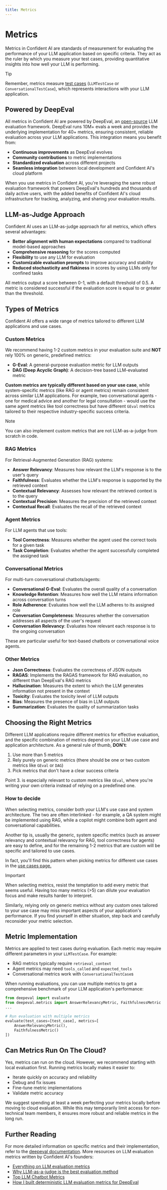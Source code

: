 ```yaml
---
title: Metrics
---
```


# Metrics

Metrics in Confident AI are standards of measurement for evaluating the performance of your LLM application based on specific criteria. They act as the ruler by which you measure your test cases, providing quantitative insights into how well your LLM is performing.

> [!TIP]
>
> Remember, metrics measure [test cases](/concepts/test-cases) (`LLMTestCase` or `ConversationalTestCase`), which represents interactions with your LLM application.

## Powered by DeepEval

All metrics in Confident AI are powered by DeepEval, an [open-source](https://github.com/confident-ai/deepeval) LLM evaluation framework. DeepEval runs 10M+ evals a week and provides the underlying implementation for 40+ metrics, ensuring consistent, reliable evaluation across your LLM applications. This integration means you benefit from:

- **Continuous improvements** as DeepEval evolves
- **Community contributions** to metric implementations
- **Standardized evaluation** across different projects
- **Seamless integration** between local development and Confident AI's cloud platform

When you use metrics in Confident AI, you're leveraging the same robust evaluation framework that powers DeepEval's hundreds and thousands of daily active users, with the added benefits of Confident AI's cloud infrastructure for tracking, analyzing, and sharing your evaluation results.

## LLM-as-Judge Approach

Confident AI uses an LLM-as-judge approach for all metrics, which offers several advantages:

- **Better alignment with human expectations** compared to traditional model-based approaches
- **Comprehensive reasoning** for the scores computed
- **Flexibility** to use any LLM for evaluation
- **Customizable evaluation prompts** to improve accuracy and stability
- **Reduced stochasticity and flakiness** in scores by using LLMs only for confined tasks

All metrics output a score between 0-1, with a default threshold of 0.5. A metric is considered successful if the evaluation score is equal to or greater than the threshold.

## Types of Metrics

Confident AI offers a wide range of metrics tailored to different LLM applications and use cases.

### Custom Metrics

We recommend having 1-2 custom metrics in your evaluation suite and **NOT** rely 100% on generic, predefined metrics:

- **G-Eval**: A general-purpose evaluation metric for LLM outputs
- **DAG (Deep Acyclic Graph)**: A decision-tree based LLM-evaluated metric

**Custom metrics are typically different based on your use case**, while system-specific metrics (like RAG or agent metrics) remain consistent across similar LLM applications. For example, two conversational agents - one for medical advice and another for legal consultation - would use the same agent metrics like tool correctness but have different `GEval` metrics tailored to their respective industry-specific success criteria.

> [!NOTE]
>
> You can also implement custom metrics that are not LLM-as-a-judge from scratch in code.

### RAG Metrics

For Retrieval-Augmented Generation (RAG) systems:

- **Answer Relevancy**: Measures how relevant the LLM's response is to the user's query
- **Faithfulness**: Evaluates whether the LLM's response is supported by the retrieved context
- **Contextual Relevancy**: Assesses how relevant the retrieved context is to the query
- **Contextual Precision**: Measures the precision of the retrieved context
- **Contextual Recall**: Evaluates the recall of the retrieved context

### Agent Metrics

For LLM agents that use tools:

- **Tool Correctness**: Measures whether the agent used the correct tools for a given task
- **Task Completion**: Evaluates whether the agent successfully completed the assigned task

### Conversational Metrics

For multi-turn conversational chatbots/agents:

- **Conversational G-Eval**: Evaluates the overall quality of a conversation
- **Knowledge Retention**: Measures how well the LLM retains information across conversation turns
- **Role Adherence**: Evaluates how well the LLM adheres to its assigned role
- **Conversation Completeness**: Measures whether the conversation addresses all aspects of the user's request
- **Conversation Relevancy**: Evaluates how relevant each response is to the ongoing conversation

These are particular useful for text-based chatbots or conversational voice agents.

### Other Metrics

- **Json Correctness**: Evaluates the correctness of JSON outputs
- **RAGAS**: Implements the RAGAS framework for RAG evaluation, no different than DeepEval's RAG metrics
- **Hallucination**: Measures the extent to which the LLM generates information not present in the context
- **Toxicity**: Evaluates the toxicity level of LLM outputs
- **Bias**: Measures the presence of bias in LLM outputs
- **Summarization**: Evaluates the quality of summarization tasks

## Choosing the Right Metrics

Different LLM applications require different metrics for effective evaluation, and the specific combination of metrics depend on your LLM use case and application architecture. As a general rule of thumb, **DON't**:

1. Use more than 5 metrics
2. Rely purely on generic metrics (there should be one or two custom metrics like `GEval` or `DAG`)
3. Pick metrics that don't have a clear success criteria

Point 3. is especially relevant to custom metrics like `GEval`, where you're writing your own criteria instead of relying on a predefined one.

### How to decide

When selecting metrics, consider both your LLM's use case and system architecture. The two are often interlinked - for example, a QA system might be implemented using RAG, while a copilot might combine both agent and conversational capabilities.

Another tip is, usually the generic, system specific metrics (such as answer relevancy and contextual relevancy for RAG, tool correctness for agents) are easy to define, and for the remaining 1-2 metrics that are custom will be specific and tailored to use cases.

In fact, you'll find this pattern when picking metrics for different use cases in the [use cases page.](/supported-use-cases)

> [!IMPORTANT]
>
> When selecting metrics, resist the temptation to add every metric that seems useful. Having too many metrics (>5) can dilute your evaluation focus and make results harder to interpret.
>
> Similarly, relying only on generic metrics without any custom ones tailored to your use case may miss important aspects of your application's performance. If you find yourself in either situation, step back and carefully reconsider your metric selection.

## Metric Implementation

Metrics are applied to test cases during evaluation. Each metric may require different parameters in your `LLMTestCase`. For example:

- RAG metrics typically require `retrieval_context`
- Agent metrics may need `tools_called` and `expected_tools`
- Conversational metrics work with `ConversationalTestCase`s

When running evaluations, you can use multiple metrics to get a comprehensive benchmark of your LLM application's performance:

```python copy showLineNumbers
from deepeval import evaluate
from deepeval.metrics import AnswerRelevancyMetric, FaithfulnessMetric
...

# Run evaluation with multiple metrics
evaluate(test_cases=[test_case], metrics=[
    AnswerRelevancyMetric(),
    FaithfulnessMetric()
])
```

## Can Metrics Run On The Cloud?

Yes, metrics can run on the cloud. However, we recommend starting with local evaluation first. Running metrics locally makes it easier to:

- Iterate quickly on accuracy and reliability
- Debug and fix issues
- Fine-tune metric implementations
- Validate metric accuracy

We suggest spending at least a week perfecting your metrics locally before moving to cloud evaluation. While this may temporarily limit access for non-technical team members, it ensures more robust and reliable metrics in the long run.

## Further Reading

For more detailed information on specific metrics and their implementation, refer to the [deepeval documentation](https://docs.confident-ai.com/docs/metrics-introduction). More resources on LLM evaluation metrics written by Confident AI's founders:

- [Everything on LLM evaluation metrics](https://www.confident-ai.com/blog/llm-evaluation-metrics-everything-you-need-for-llm-evaluation)
- [Why LLM-as-a-judge is the best evaluation method](https://www.confident-ai.com/blog/why-llm-as-a-judge-is-the-best-llm-evaluation-method)
- [Top LLM Chatbot Metrics](https://www.confident-ai.com/blog/llm-chatbot-evaluation-explained-top-chatbot-evaluation-metrics-and-testing-techniques)
- [How I built deterministic LLM evaluation metrics for DeepEval](https://www.confident-ai.com/blog/how-i-built-deterministic-llm-evaluation-metrics-for-deepeval)

